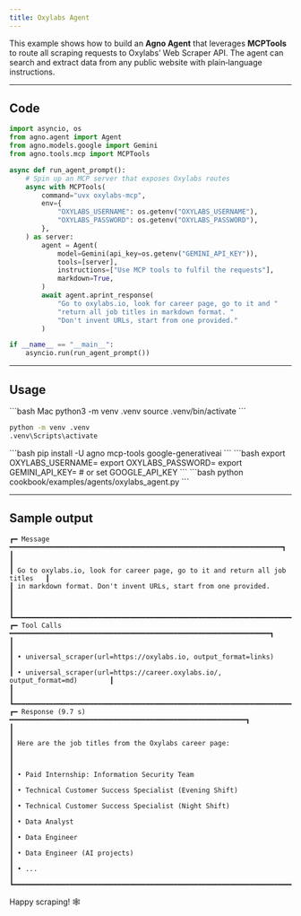 ```yaml
---
title: Oxylabs Agent
---
```



This example shows how to build an **Agno Agent** that leverages **MCPTools** to route all scraping requests to Oxylabs’ Web Scraper API.
The agent can search and extract data from any public website with plain‑language instructions.

---

## Code

```python oxylabs_agent.py
import asyncio, os
from agno.agent import Agent
from agno.models.google import Gemini
from agno.tools.mcp import MCPTools

async def run_agent_prompt():
    # Spin up an MCP server that exposes Oxylabs routes
    async with MCPTools(
        command="uvx oxylabs-mcp",
        env={
            "OXYLABS_USERNAME": os.getenv("OXYLABS_USERNAME"),
            "OXYLABS_PASSWORD": os.getenv("OXYLABS_PASSWORD"),
        },
    ) as server:
        agent = Agent(
            model=Gemini(api_key=os.getenv("GEMINI_API_KEY")),
            tools=[server],
            instructions=["Use MCP tools to fulfil the requests"],
            markdown=True,
        )
        await agent.aprint_response(
            "Go to oxylabs.io, look for career page, go to it and "
            "return all job titles in markdown format. "
            "Don't invent URLs, start from one provided."
        )

if __name__ == "__main__":
    asyncio.run(run_agent_prompt())
```

---

## Usage

<Steps>

<Step title="Create a virtual environment">
<CodeGroup>
```bash Mac
python3 -m venv .venv
source .venv/bin/activate
```

```bash Windows
python -m venv .venv
.venv\Scripts\activate
```
</CodeGroup>
</Step>

<Step title="Install libraries">
```bash
pip install -U agno mcp-tools google-generativeai
```
</Step>

<Step title="Set environment variables">
```bash
export OXYLABS_USERNAME=<your_oxylabs_username>
export OXYLABS_PASSWORD=<your_oxylabs_password>
export GEMINI_API_KEY=<your_gemini_api_key>   # or set GOOGLE_API_KEY
```
</Step>

<Step title="Run the agent">
```bash
python cookbook/examples/agents/oxylabs_agent.py
```
</Step>

</Steps>

---

## Sample output

```console
┏━ Message ━━━━━━━━━━━━━━━━━━━━━━━━━━━━━━━━━━━━━━━━━━━━━━━━━━━━━━━━━━━━━━━━━━━━┓
┃                                                                              ┃
┃ Go to oxylabs.io, look for career page, go to it and return all job titles   ┃
┃ in markdown format. Don't invent URLs, start from one provided.              ┃
┃                                                                              ┃
┗━━━━━━━━━━━━━━━━━━━━━━━━━━━━━━━━━━━━━━━━━━━━━━━━━━━━━━━━━━━━━━━━━━━━━━━━━━━━━━┛
┏━ Tool Calls ━━━━━━━━━━━━━━━━━━━━━━━━━━━━━━━━━━━━━━━━━━━━━━━━━━━━━━━━━━━━━━━━━┓
┃                                                                              ┃
┃ • universal_scraper(url=https://oxylabs.io, output_format=links)             ┃
┃ • universal_scraper(url=https://career.oxylabs.io/, output_format=md)        ┃
┃                                                                              ┃
┗━━━━━━━━━━━━━━━━━━━━━━━━━━━━━━━━━━━━━━━━━━━━━━━━━━━━━━━━━━━━━━━━━━━━━━━━━━━━━━┛
┏━ Response (9.7 s) ━━━━━━━━━━━━━━━━━━━━━━━━━━━━━━━━━━━━━━━━━━━━━━━━━━━━━━━━━━━┓
┃                                                                              ┃
┃ Here are the job titles from the Oxylabs career page:                        ┃
┃                                                                              ┃
┃ • Paid Internship: Information Security Team                                 ┃
┃ • Technical Customer Success Specialist (Evening Shift)                      ┃
┃ • Technical Customer Success Specialist (Night Shift)                        ┃
┃ • Data Analyst                                                               ┃
┃ • Data Engineer                                                              ┃
┃ • Data Engineer (AI projects)                                                ┃
┃ • ...                                                                        ┃
┗━━━━━━━━━━━━━━━━━━━━━━━━━━━━━━━━━━━━━━━━━━━━━━━━━━━━━━━━━━━━━━━━━━━━━━━━━━━━━━┛
```

Happy scraping! 🕸️
